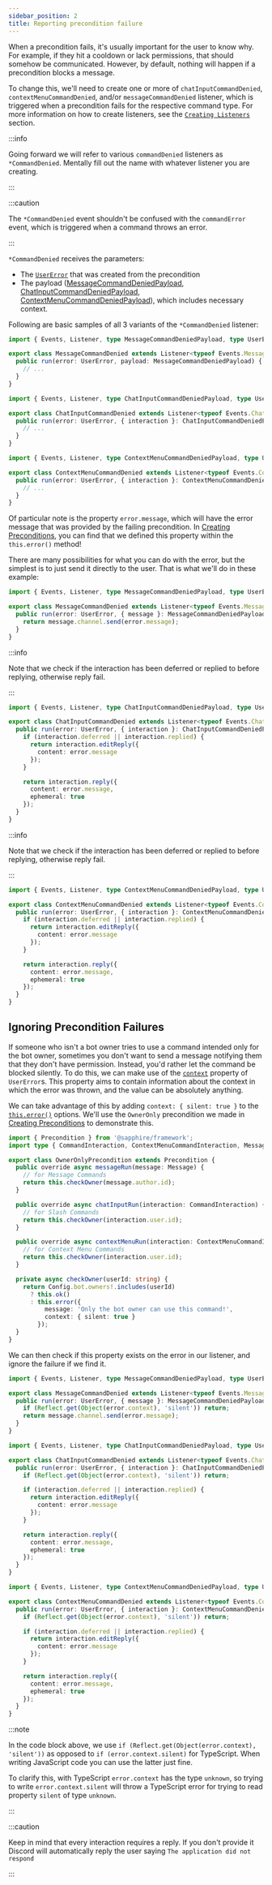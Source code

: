 ```yaml
---
sidebar_position: 2
title: Reporting precondition failure
---
```



When a precondition fails, it's usually important for the user to know why. For example, if they hit a cooldown or lack
permissions, that should somehow be communicated. However, by default, nothing will happen if a precondition blocks a
message.

To change this, we'll need to create one or more of `chatInputCommandDenied`, `contextMenuCommandDenied`, and/or
`messageCommandDenied` listener, which is triggered when a precondition fails for the respective command type. For more
information on how to create listeners, see the [`Creating Listeners`][listeners] section.

:::info

Going forward we will refer to various `commandDenied` listeners as `*CommandDenied`. Mentally fill out the name with
whatever listener you are creating.

:::

:::caution

The `*CommandDenied` event shouldn't be confused with the `commandError` event, which is triggered when a command throws
an error.

:::

`*CommandDenied` receives the parameters:

- The [`UserError`][error] that was created from the precondition
- The payload ([MessageCommandDeniedPayload][payload-message], [ChatInputCommandDeniedPayload][payload-chatinput],
  [ContextMenuCommandDeniedPayload][payload-contextmenu]), which includes necessary context.

Following are basic samples of all 3 variants of the `*CommandDenied` listener:

<Tabs groupId="denied-listener-type">
<TabItem value="message" label="Message Commands" default>

```typescript ts2esm2cjs|{4}|{5}
import { Events, Listener, type MessageCommandDeniedPayload, type UserError } from '@sapphire/framework';

export class MessageCommandDenied extends Listener<typeof Events.MessageCommandDenied> {
  public run(error: UserError, payload: MessageCommandDeniedPayload) {
    // ...
  }
}
```

</TabItem>

<TabItem value="chat-input" label="Chat Input Commands" default>

```typescript ts2esm2cjs|{4}|{5}
import { Events, Listener, type ChatInputCommandDeniedPayload, type UserError } from '@sapphire/framework';

export class ChatInputCommandDenied extends Listener<typeof Events.ChatInputCommandDenied> {
  public run(error: UserError, { interaction }: ChatInputCommandDeniedPayload) {
    // ...
  }
}
```

</TabItem>

<TabItem value="context-menu" label="Context Menu Commands" default>

```typescript ts2esm2cjs|{4}|{5}
import { Events, Listener, type ContextMenuCommandDeniedPayload, type UserError } from '@sapphire/framework';

export class ContextMenuCommandDenied extends Listener<typeof Events.ContextMenuCommandDenied> {
  public run(error: UserError, { interaction }: ContextMenuCommandDeniedPayload) {
    // ...
  }
}
```

</TabItem>

</Tabs>

Of particular note is the property `error.message`, which will have the error message that was provided by the failing
precondition. In [Creating Preconditions][creating-preconditions], you can find that we defined this property within the
`this.error()` method!

There are many possibilities for what you can do with the error, but the simplest is to just send it directly to the
user. That is what we'll do in these example:

<Tabs groupId="denied-listener-type">
<TabItem value="message" label="Message Commands" default>

```typescript ts2esm2cjs|{5}|{5}
import { Events, Listener, type MessageCommandDeniedPayload, type UserError } from '@sapphire/framework';

export class MessageCommandDenied extends Listener<typeof Events.MessageCommandDenied> {
  public run(error: UserError, { message }: MessageCommandDeniedPayload) {
    return message.channel.send(error.message);
  }
}
```

</TabItem>

<TabItem value="chat-input" label="Chat Input Commands" default>

:::info

Note that we check if the interaction has been deferred or replied to before replying, otherwise reply fail.

:::

```typescript ts2esm2cjs|{4}|{5}
import { Events, Listener, type ChatInputCommandDeniedPayload, type UserError } from '@sapphire/framework';

export class ChatInputCommandDenied extends Listener<typeof Events.ChatInputCommandDenied> {
  public run(error: UserError, { interaction }: ChatInputCommandDeniedPayload) {
    if (interaction.deferred || interaction.replied) {
      return interaction.editReply({
        content: error.message
      });
    }

    return interaction.reply({
      content: error.message,
      ephemeral: true
    });
  }
}
```

</TabItem>

<TabItem value="context-menu" label="Context Menu Commands" default>

:::info

Note that we check if the interaction has been deferred or replied to before replying, otherwise reply fail.

:::

```typescript ts2esm2cjs|{4}|{5}
import { Events, Listener, type ContextMenuCommandDeniedPayload, type UserError } from '@sapphire/framework';

export class ContextMenuCommandDenied extends Listener<typeof Events.ContextMenuCommandDenied> {
  public run(error: UserError, { interaction }: ContextMenuCommandDeniedPayload) {
    if (interaction.deferred || interaction.replied) {
      return interaction.editReply({
        content: error.message
      });
    }

    return interaction.reply({
      content: error.message,
      ephemeral: true
    });
  }
}
```

</TabItem>

</Tabs>

## Ignoring Precondition Failures

If someone who isn't a bot owner tries to use a command intended only for the bot owner, sometimes you don't want to
send a message notifying them that they don't have permission. Instead, you'd rather let the command be blocked
silently. To do this, we can make use of the [`context`][context] property of `UserError`s. This property aims to
contain information about the context in which the error was thrown, and the value can be absolutely anything.

We can take advantage of this by adding `context: { silent: true }` to the [`this.error()`][preconditionerror] options.
We'll use the `OwnerOnly` precondition we made in [Creating Preconditions][creating-preconditions] to demonstrate this.

```typescript ts2esm2cjs|{24}|{25}
import { Precondition } from '@sapphire/framework';
import type { CommandInteraction, ContextMenuCommandInteraction, Message } from 'discord.js';

export class OwnerOnlyPrecondition extends Precondition {
  public override async messageRun(message: Message) {
    // for Message Commands
    return this.checkOwner(message.author.id);
  }

  public override async chatInputRun(interaction: CommandInteraction) {
    // for Slash Commands
    return this.checkOwner(interaction.user.id);
  }

  public override async contextMenuRun(interaction: ContextMenuCommandInteraction) {
    // for Context Menu Commands
    return this.checkOwner(interaction.user.id);
  }

  private async checkOwner(userId: string) {
    return Config.bot.owners!.includes(userId)
      ? this.ok()
      : this.error({
          message: 'Only the bot owner can use this command!',
          context: { silent: true }
        });
  }
}
```

We can then check if this property exists on the error in our listener, and ignore the failure if we find it.

<Tabs groupId="denied-listener-type">
<TabItem value="message" label="Message Commands" default>

```typescript ts2esm2cjs|{5}|{5}
import { Events, Listener, type MessageCommandDeniedPayload, type UserError } from '@sapphire/framework';

export class MessageCommandDenied extends Listener<typeof Events.MessageCommandDenied> {
  public run(error: UserError, { message }: MessageCommandDeniedPayload) {
    if (Reflect.get(Object(error.context), 'silent')) return;
    return message.channel.send(error.message);
  }
}
```

</TabItem>

<TabItem value="chat-input" label="Chat Input Commands" default>

```typescript ts2esm2cjs|{4}|{5}
import { Events, Listener, type ChatInputCommandDeniedPayload, type UserError } from '@sapphire/framework';

export class ChatInputCommandDenied extends Listener<typeof Events.ChatInputCommandDenied> {
  public run(error: UserError, { interaction }: ChatInputCommandDeniedPayload) {
    if (Reflect.get(Object(error.context), 'silent')) return;

    if (interaction.deferred || interaction.replied) {
      return interaction.editReply({
        content: error.message
      });
    }

    return interaction.reply({
      content: error.message,
      ephemeral: true
    });
  }
}
```

</TabItem>

<TabItem value="context-menu" label="Context Menu Commands" default>

```typescript ts2esm2cjs|{4}|{5}
import { Events, Listener, type ContextMenuCommandDeniedPayload, type UserError } from '@sapphire/framework';

export class ContextMenuCommandDenied extends Listener<typeof Events.ContextMenuCommandDenied> {
  public run(error: UserError, { interaction }: ContextMenuCommandDeniedPayload) {
    if (Reflect.get(Object(error.context), 'silent')) return;

    if (interaction.deferred || interaction.replied) {
      return interaction.editReply({
        content: error.message
      });
    }

    return interaction.reply({
      content: error.message,
      ephemeral: true
    });
  }
}
```

</TabItem>

</Tabs>

:::note

In the code block above, we use `if (Reflect.get(Object(error.context), 'silent'))` as opposed to
`if (error.context.silent)` for TypeScript. When writing JavaScript code you can use the latter just fine.

To clarify this, with TypeScript `error.context` has the type `unknown`, so trying to write `error.context.silent` will
throw a TypeScript error for trying to read property `silent` of type `unknown`.

:::

:::caution

Keep in mind that every interaction requires a reply. If you don't provide it Discord will automatically reply the user
saying `The application did not respond`

:::

[listeners]: ../listeners/creating-your-own-listeners
[error]: ../../Documentation/api-framework/classes/UserError-1
[payload-message]: ../../Documentation/api-framework/interfaces/MessageCommandDeniedPayload
[payload-chatinput]: ../../Documentation/api-framework/interfaces/ChatInputCommandDeniedPayload
[payload-contextmenu]: ../../Documentation/api-framework/interfaces/ContextMenuCommandDeniedPayload
[context]: ../../Documentation/api-framework/classes/UserError-1#context
[preconditionerror]: ../../Documentation/api-framework/classes/Precondition-1#error
[creating-preconditions]: ./creating-your-own-preconditions
